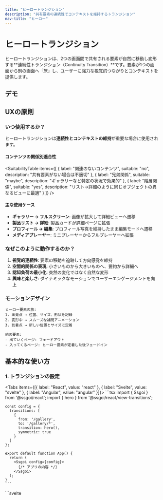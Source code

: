 ```yaml
---
title: "ヒーロートランジション"
description: "共有要素の連続性でコンテキストを維持するトランジション"
nav-title: "ヒーロー"
---
```


# ヒーロートランジション

ヒーロートランジションは、2つの画面間で共有される要素が自然に移動し変形する**連続性トランジション（Continuity Transition）**です。要素が1つの画面から別の画面へ「旅」し、ユーザーに強力な視覚的つながりとコンテキストを提供します。

## デモ

<ViewTransitionDemo type="hero" />

## UXの原則

### いつ使用するか？

ヒーロートランジションは**連続性とコンテキストの維持**が重要な場合に使用されます。

#### コンテンツの関係別適合性

<SuitabilityTable
  items={[
    {
      label: "関連のないコンテンツ",
      suitable: "no",
      description: "共有要素がない場合は不適切"
    },
    {
      label: "兄弟関係",
      suitable: "maybe",
      description: "ギャラリーなど特定の状況で効果的"
    },
    {
      label: "階層関係",
      suitable: "yes",
      description: "リスト→詳細のように同じオブジェクトの異なるビューに最適"
    }
  ]}
/>

#### 主な使用ケース

- **ギャラリー → フルスクリーン**: 画像が拡大して詳細ビューへ遷移
- **製品リスト → 詳細**: 製品カードが詳細ページに拡張
- **プロフィール → 編集**: プロフィール写真を維持したまま編集モードへ遷移
- **メディアプレーヤー**: ミニプレーヤーからフルプレーヤーへ拡張

### なぜこのように動作するのか？

1. **視覚的連続性**: 要素の移動を追跡して方向感覚を維持
2. **空間的関係の表現**: 小さいものから大きいものへ、要約から詳細へ
3. **認知負荷の最小化**: 突然の変化ではなく自然な変形
4. **興味と楽しさ**: ダイナミックなモーションでユーザーエンゲージメントを向上

### モーションデザイン

```
ヒーロー要素の旅:
1. 出発点 → 位置、サイズ、形状を記録
2. 変形中 → スムーズな補間アニメーション
3. 到着点 → 新しい位置とサイズに定着

他の要素:
- 出ていくページ: フェードアウト
- 入ってくるページ: ヒーロー要素が定着した後フェードイン
```

## 基本的な使い方

### 1. トランジションの設定

<Tabs items={[{ label: "React", value: "react" }, { label: "Svelte", value: "svelte" }, { label: "Angular", value: "angular" }]}>
  <TabPanel value="react">
    ```tsx
    import { Ssgoi } from '@ssgoi/react';
    import { hero } from '@ssgoi/react/view-transitions';

    const config = {
      transitions: [
        {
          from: '/gallery',
          to: '/gallery/*',
          transition: hero(),
          symmetric: true
        }
      ]
    };

    export default function App() {
      return (
        <Ssgoi config={config}>
          {/* アプリの内容 */}
        </Ssgoi>
      );
    }
    ```
  </TabPanel>
  <TabPanel value="svelte">
    ```svelte
    <script>
      import { Ssgoi } from '@ssgoi/svelte';
      import { hero } from '@ssgoi/svelte/view-transitions';

      const config = {
        transitions: [
          {
            from: '/gallery',
            to: '/gallery/*',
            transition: hero(),
            symmetric: true
          }
        ]
      };
    </script>

    <Ssgoi {config}>
      <slot />
    </Ssgoi>
    ```
  </TabPanel>
  <TabPanel value="angular">
    ```typescript
    import { Component } from "@angular/core";
    import { RouterOutlet } from "@angular/router";
    import { Ssgoi } from "@ssgoi/angular";
    import { hero } from "@ssgoi/angular/view-transitions";
    import type { SsgoiConfig } from "@ssgoi/angular";

    @Component({
      selector: "app-root",
      standalone: true,
      imports: [RouterOutlet, Ssgoi],
      template: `
        <div
          ssgoi
          [config]="ssgoiConfig"
          style="position: relative; min-height: 100vh;"
        >
          <router-outlet />
        </div>
      `
    })
    export class AppComponent {
      ssgoiConfig: SsgoiConfig = {
        transitions: [
          {
            from: '/gallery',
            to: '/gallery/*',
            transition: hero(),
            symmetric: true
          }
        ]
      };
    }
    ```
  </TabPanel>
</Tabs>
  


### 2. 要素のマーキング

共有される要素に`data-hero-key`属性を追加:

<Tabs items={[{ label: "React", value: "react" }, { label: "Svelte", value: "svelte" }, { label: "Angular", value: "angular" }]}>
  <TabPanel value="react">
    ```tsx
    // リストページ
    function ProductList() {
      return (
        <div className="grid">
          {products.map(product => (
            <Link key={product.id} to={`/product/${product.id}`}>
              <img 
                data-hero-key={`product-${product.id}`}
                src={product.image}
                alt={product.name}
              />
              <h3>{product.name}</h3>
            </Link>
          ))}
        </div>
      );
    }

    // 詳細ページ
    function ProductDetail({ product }) {
      return (
        <div>
          <img 
            data-hero-key={`product-${product.id}`}
            src={product.image}
            alt={product.name}
            className="w-full"
          />
          <h1>{product.name}</h1>
          <p>{product.description}</p>
        </div>
      );
    }
    ```
  </TabPanel>
  <TabPanel value="svelte">
    ```svelte
    <!-- リストページ -->
    <div class="grid">
      {#each products as product}
        <a href="/product/{product.id}">
          <img 
            data-hero-key="product-{product.id}"
            src={product.image}
            alt={product.name}
          />
          <h3>{product.name}</h3>
        </a>
      {/each}
    </div>

    <!-- 詳細ページ -->
    <div>
      <img 
        data-hero-key="product-{product.id}"
        src={product.image}
        alt={product.name}
        class="w-full"
      />
      <h1>{product.name}</h1>
      <p>{product.description}</p>
    </div>
    ```
  </TabPanel>
  <TabPanel value="angular">
    ```typescript
    import { Component, Input } from "@angular/core";
    import { NgFor } from "@angular/common";
    import { Router, RouterLink } from "@angular/router";

    interface Product {
      id: string;
      name: string;
      description: string;
      image: string;
    }

    // List Page
    @Component({
      selector: "app-product-list",
      standalone: true,
      imports: [NgFor, RouterLink],
      template: `
        <div class="grid">
          <a
            *ngFor="let product of products"
            [routerLink]="['/product', product.id]"
          >
            <img
              [attr.data-hero-key]="'product-' + product.id"
              [src]="product.image"
              [alt]="product.name"
            />
            <h3>{{ product.name }}</h3>
          </a>
        </div>
      `
    })
    export class ProductListComponent {
      products: Product[] = PRODUCTS; // Provide product data from your store/service
    }

    // Detail Page
    @Component({
      selector: "app-product-detail",
      standalone: true,
      template: `
        <div>
          <img
            [attr.data-hero-key]="'product-' + product.id"
            [src]="product.image"
            [alt]="product.name"
            class="w-full"
          />
          <h1>{{ product.name }}</h1>
          <p>{{ product.description }}</p>
        </div>
      `
    })
    export class ProductDetailComponent {
      @Input() product!: Product; // Define Product model for your app
    }
    ```
  </TabPanel>
</Tabs>
  


## 実践的な活用例

### 1. 画像ギャラリー

サムネイルからフルスクリーンへの拡張:

<Tabs items={[{ label: "React", value: "react" }, { label: "Svelte", value: "svelte" }, { label: "Angular", value: "angular" }]}>
  <TabPanel value="react">
    ```tsx
    // ギャラリーグリッド
    function Gallery() {
      return (
        <div className="grid grid-cols-3 gap-4">
          {images.map(img => (
            <Link to={`/photo/${img.id}`} key={img.id}>
              <div 
                data-hero-key={`photo-${img.id}`}
                className="aspect-square overflow-hidden"
              >
                <img src={img.thumb} className="object-cover w-full h-full" />
              </div>
            </Link>
          ))}
        </div>
      );
    }

    // フルスクリーンビュー
    function PhotoView({ id }) {
      return (
        <div 
          data-hero-key={`photo-${id}`}
          className="fixed inset-0 bg-black"
        >
          <img src={image.full} className="w-full h-full object-contain" />
        </div>
      );
    }
    ```
  </TabPanel>
  <TabPanel value="svelte">
    ```svelte
    <!-- ギャラリーグリッド -->
    <div class="grid grid-cols-3 gap-4">
      {#each images as img}
        <a href="/photo/{img.id}">
          <div 
            data-hero-key="photo-{img.id}"
            class="aspect-square overflow-hidden"
          >
            <img src={img.thumb} class="object-cover w-full h-full" />
          </div>
        </a>
      {/each}
    </div>

    <!-- フルスクリーンビュー -->
    <div 
      data-hero-key="photo-{id}"
      class="fixed inset-0 bg-black"
    >
      <img src={image.full} class="w-full h-full object-contain" />
    </div>
    ```
  </TabPanel>
  <TabPanel value="angular">
    ```typescript
    import { Component, Input } from "@angular/core";
    import { NgFor } from "@angular/common";
    import { RouterLink } from "@angular/router";

    interface GalleryImage {
      id: string;
      thumb: string;
      full: string;
      title: string;
      author: string;
      description: string;
    }

    interface Photo {
      id: string;
      full: string;
      title: string;
      description: string;
    }

    // Gallery Grid
    @Component({
      selector: "app-gallery",
      standalone: true,
      imports: [NgFor, RouterLink],
      template: `
        <div class="grid grid-cols-3 gap-4">
          <a
            *ngFor="let image of images"
            [routerLink]="['/photo', image.id]"
          >
            <div
              [attr.data-hero-key]="'photo-' + image.id"
              class="aspect-square overflow-hidden"
            >
              <img [src]="image.thumb" class="object-cover w-full h-full" />
            </div>
          </a>
        </div>
      `
    })
    export class GalleryComponent {
      images: GalleryImage[] = IMAGES; // Replace with your image data source
    }

    // Fullscreen View
    @Component({
      selector: "app-photo-view",
      standalone: true,
      template: `
        <div
          [attr.data-hero-key]="'photo-' + photo.id"
          class="fixed inset-0 bg-black"
        >
          <img [src]="photo.full" class="w-full h-full object-contain" />
        </div>
      `
    })
    export class PhotoViewComponent {
      @Input() photo!: Photo; // Match your photo model
    }
    ```
  </TabPanel>
</Tabs>
  


### 2. カード拡張

小さなカードからフルスクリーン詳細へ:

<Tabs items={[{ label: "React", value: "react" }, { label: "Svelte", value: "svelte" }, { label: "Angular", value: "angular" }]}>
  <TabPanel value="react">
    ```tsx
    // カードリスト
    function CardGrid() {
      return (
        <div className="grid gap-6">
          {items.map(item => (
            <article 
              key={item.id}
              data-hero-key={`card-${item.id}`}
              onClick={() => navigate(`/item/${item.id}`)}
              className="bg-white rounded-lg shadow-lg p-4 cursor-pointer"
            >
              <h3>{item.title}</h3>
              <p>{item.summary}</p>
            </article>
          ))}
        </div>
      );
    }

    // 拡張された詳細
    function ItemDetail({ item }) {
      return (
        <article 
          data-hero-key={`card-${item.id}`}
          className="min-h-screen bg-white p-8"
        >
          <h1 className="text-4xl">{item.title}</h1>
          <p className="text-lg">{item.fullContent}</p>
        </article>
      );
    }
    ```
  </TabPanel>
  <TabPanel value="svelte">
    ```svelte
    <!-- カードリスト -->
    <div class="grid gap-6">
      {#each items as item}
        <article 
          data-hero-key="card-{item.id}"
          on:click={() => goto(`/item/${item.id}`)}
          class="bg-white rounded-lg shadow-lg p-4 cursor-pointer"
        >
          <h3>{item.title}</h3>
          <p>{item.summary}</p>
        </article>
      {/each}
    </div>

    <!-- 拡張された詳細 -->
    <article 
      data-hero-key="card-{item.id}"
      class="min-h-screen bg-white p-8"
    >
      <h1 class="text-4xl">{item.title}</h1>
      <p class="text-lg">{item.fullContent}</p>
    </article>
    ```
  </TabPanel>
  <TabPanel value="angular">
    ```typescript
    import { Component, Input } from "@angular/core";
    import { NgFor } from "@angular/common";
    import { Router } from "@angular/router";

    interface Item {
      id: string;
      title: string;
      summary: string;
      fullContent: string;
    }

    // Card List
    @Component({
      selector: "app-card-grid",
      standalone: true,
      imports: [NgFor],
      template: `
        <div class="grid gap-6">
          <article
            *ngFor="let item of items"
            (click)="open(item.id)"
            [attr.data-hero-key]="'card-' + item.id"
            class="bg-white rounded-lg shadow-lg p-4 cursor-pointer"
          >
            <h3>{{ item.title }}</h3>
            <p>{{ item.summary }}</p>
          </article>
        </div>
      `
    })
    export class CardGridComponent {
      items: Item[] = ITEMS; // Provide list data

      constructor(private readonly router: Router) {}

      open(id: string) {
        this.router.navigate(['/item', id]);
      }
    }

    // Expanded Detail
    @Component({
      selector: "app-item-detail",
      standalone: true,
      template: `
        <article
          [attr.data-hero-key]="'card-' + item.id"
          class="min-h-screen bg-white p-8"
        >
          <h1 class="text-4xl">{{ item.title }}</h1>
          <p class="text-lg">{{ item.fullContent }}</p>
        </article>
      `
    })
    export class ItemDetailComponent {
      @Input() item!: Item; // Match your item model
    }
    ```
  </TabPanel>
</Tabs>
  


### 3. 複数のヒーロー要素

複数の要素が同時に遷移:

<Tabs items={[{ label: "React", value: "react" }, { label: "Svelte", value: "svelte" }, { label: "Angular", value: "angular" }]}>
  <TabPanel value="react">
    ```tsx
    // プロフィールカード
    function ProfileCard({ user }) {
      return (
        <div onClick={() => navigate(`/profile/${user.id}`)}>
          <img 
            data-hero-key={`avatar-${user.id}`}
            src={user.avatar}
            className="w-16 h-16 rounded-full"
          />
          <h3 data-hero-key={`name-${user.id}`}>
            {user.name}
          </h3>
        </div>
      );
    }

    // プロフィール詳細
    function ProfileDetail({ user }) {
      return (
        <div>
          <img 
            data-hero-key={`avatar-${user.id}`}
            src={user.avatar}
            className="w-32 h-32 rounded-full"
          />
          <h1 data-hero-key={`name-${user.id}`}>
            {user.name}
          </h1>
        </div>
      );
    }
    ```
  </TabPanel>
  <TabPanel value="svelte">
    ```svelte
    <!-- プロフィールカード -->
    <div on:click={() => goto(`/profile/${user.id}`)}>
      <img 
        data-hero-key="avatar-{user.id}"
        src={user.avatar}
        class="w-16 h-16 rounded-full"
      />
      <h3 data-hero-key="name-{user.id}">
        {user.name}
      </h3>
    </div>

    <!-- プロフィール詳細 -->
    <div>
      <img 
        data-hero-key="avatar-{user.id}"
        src={user.avatar}
        class="w-32 h-32 rounded-full"
      />
      <h1 data-hero-key="name-{user.id}">
        {user.name}
      </h1>
    </div>
    ```
  </TabPanel>
  <TabPanel value="angular">
    ```typescript
    import { Component, Input } from "@angular/core";
    import { Router } from "@angular/router";

    interface User {
      id: string;
      name: string;
      avatar: string;
    }

    // Profile Card
    @Component({
      selector: "app-profile-card",
      standalone: true,
      template: `
        <div (click)="openProfile()">
          <img
            [attr.data-hero-key]="'avatar-' + user.id"
            [src]="user.avatar"
            class="w-16 h-16 rounded-full"
          />
          <h3 [attr.data-hero-key]="'name-' + user.id">
            {{ user.name }}
          </h3>
        </div>
      `
    })
    export class ProfileCardComponent {
      @Input() user!: User; // Provide user model

      constructor(private readonly router: Router) {}

      openProfile() {
        this.router.navigate(['/profile', this.user.id]);
      }
    }

    // Profile Detail
    @Component({
      selector: "app-profile-detail",
      standalone: true,
      template: `
        <div>
          <img
            [attr.data-hero-key]="'avatar-' + user.id"
            [src]="user.avatar"
            class="w-32 h-32 rounded-full"
          />
          <h1 [attr.data-hero-key]="'name-' + user.id">
            {{ user.name }}
          </h1>
        </div>
      `
    })
    export class ProfileDetailComponent {
      @Input() user!: User;
    }
    ```
  </TabPanel>
</Tabs>
  


## 注意事項

### ヒーローキーのルール

- 各ページで`data-hero-key`は**一意である必要があります**
- キーは文字列で、動的に生成可能
- 同じキーを持つ要素同士のみが接続されます

### パフォーマンスの考慮事項

- ヒーロー要素はDOMでクローンされてアニメーションされます
- ヒーロー要素が多すぎるとパフォーマンスに影響します
- 画像は事前にロードしてちらつきを防ぎます

## アクセシビリティ

- モーション削減設定時は即座に遷移
- フォーカス管理によるキーボードナビゲーションのサポート
- スクリーンリーダーは通常のページ遷移として認識

## ベストプラクティス

### ✅ DO

- 視覚的に重要な要素に使用
- 同じオブジェクトの異なる表現に適用
- 自然なサイズ/位置変化を維持
- ユーザーの視線を導く際に活用

### ❌ DON'T

- あまりに多くの要素に同時適用しない
- 関連のない要素同士を接続しない
- 極端なサイズ変化は避ける（10倍以上）
- テキストコンテンツには慎重に使用